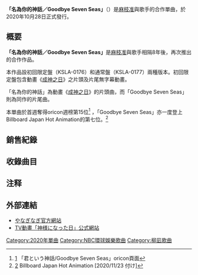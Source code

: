 {{Missing information|1=銷售紀錄|time=2020-11-27T11:10:01+00:00}}
{{Infobox Single 
| Name            = 名為你的神話／Goodbye Seven Seas
| Artist          = [[麻枝准|麻枝准]]×[[やなぎなぎ|やなぎなぎ]]
| Album           = （未定）
| A-side          = 君という神話／Goodbye Seven Seas
| B-side          = 
| Released        = 2020年10月28日
| Format          = [[單曲|單曲]]
| Recorded        = {{JPN}}
| Genre           = [[J-POP|J-POP]]（[[動畫歌曲|動畫歌曲]]）
| Length          = 19分23秒
| Label           = [[Key_Sounds_Label|Key Sounds Label]]、[[NBC環球娛樂|NBC環球娛樂]]
| Writer          = {{lang|ja|[[麻枝准|麻枝准]]}}（全作詞、作曲）
| Producer        =
| Certification   =
| Chart position  = * 15位（[[Oricon公信榜|Oricon公信榜]]）<ref>{{cite web|url=https://www.oricon.co.jp/prof/560693/products/1368119/1/|title=oricon|work=Oricon：君という神話/Goodbye Seven Seas|language=ja|accessdate=2020-11-03|archive-date=2021-11-22|archive-url=https://web.archive.org/web/20211122203026/https://www.oricon.co.jp/prof/560693/products/1368119/1/|dead-url=no}}</ref>
| Last single    = 
| This single    = '''《君という神話／Goodbye Seven Seas》'''<br/>（2020年）<br/>''《麻枝准×やなぎなぎ》名義''
| Next single    = '''《タイトル未定》'''<br/>（2020年）<br/>''《麻枝准×やなぎなぎ》名義''
| Misc = 
}}

'''「名為你的神話／Goodbye Seven Seas」'''（{{lang-ja|君という神話／Goodbye Seven Seas}}）是[[麻枝准|麻枝准]]與歌手{{lang|ja|[[やなぎなぎ|やなぎなぎ]]}}的合作單曲，於2020年10月28日正式發行。

== 概要 ==
'''「名為你的神話／Goodbye Seven Seas」'''是[[麻枝准|麻枝准]]與歌手{{lang|ja|[[やなぎなぎ|やなぎなぎ]]}}相隔8年後，再次推出的合作作品。

本作品設初回限定盤（KSLA-0176）和通常盤（KSLA-0177）兩種版本。初回限定盤包含動畫《[[成神之日|成神之日]]》之片頭及片尾無字幕動畫。

「名為你的神話」為動畫《[[成神之日|成神之日]]》的片頭曲，而「Goodbye Seven Seas」則為同作的片尾曲。



本單曲於首週奪得oricon週榜第15位<ref>[https://www.oricon.co.jp/prof/560693/products/1368119/1/] {{Wayback|url=https://www.oricon.co.jp/prof/560693/products/1368119/1/ |date=20211122203026 }} 「君という神話/Goodbye Seven Seas」oricon頁面</ref> ，「Goodbye Seven Seas」亦一度登上Billboard Japan Hot Animation的第七位。<ref>[http://www.billboard-japan.com/charts/detail?a=anime&year=2020&month=11&day=23] {{Wayback|url=http://www.billboard-japan.com/charts/detail?a=anime&year=2020&month=11&day=23 |date=20201230015307 }} Billboard Japan Hot Animation [2020/11/23 付け]</ref>

== 銷售紀錄 ==




== 收錄曲目 ==

{{Track listing
| headline      = CD

|all_lyrics = {{lang|ja|麻枝准}}
|all_music = {{lang|ja|麻枝准}}
|all_arranger = MANYO

|title1 = '''名為你的神話'''（{{lang|ja|君という神話}}）
|length1 = 4:45

|title2 = '''Goodbye Seven Seas'''
|length2 = 5:12

|title3 = '''名為你的神話 -Instrumental-'''
|length3 = 4:45

|title4 = '''Goodbye Seven Seas -Instrumental-'''
|length4 = 5:13

}}

== 注释 ==
{{Reflist|1}}

== 外部連結 ==
* [http://yanaginagi.net/ やなぎなぎ官方網站]{{Wayback|url=http://yanaginagi.net/ |date=20200714175359 }} {{ja}}
* [https://kamisama-day.jp/ TV動畫「神様になった日」公式網站]{{Wayback|url=https://kamisama-day.jp/ |date=20200511003722 }} {{ja}}

{{DEFAULTSORT:Bidoro Moyou}}
[[Category:2020年單曲|Category:2020年單曲]]
[[Category:NBC環球娛樂歌曲|Category:NBC環球娛樂歌曲]]
[[Category:柳凪歌曲|Category:柳凪歌曲]]